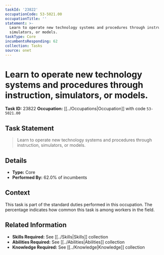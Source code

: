 ```yaml
---
taskId: '23822'
occupationCode: 53-5021.00
occupationTitle: ''
statement: >-
  Learn to operate new technology systems and procedures through instruction,
  simulators, or models.
taskType: Core
incumbentsResponding: 62
collection: Tasks
source: onet
---
```

# Learn to operate new technology systems and procedures through instruction, simulators, or models.

**Task ID:** 23822
**Occupation:** [[../Occupations|Occupation]] with code `53-5021.00`

## Task Statement

> Learn to operate new technology systems and procedures through instruction, simulators, or models.

## Details

- **Type:** Core
- **Performed By:** 62.0% of incumbents

## Context

This task is part of the standard duties performed in this occupation. The percentage indicates how common this task is among workers in the field.

## Related Information

- **Skills Required:** See [[../Skills|Skills]] collection
- **Abilities Required:** See [[../Abilities|Abilities]] collection
- **Knowledge Required:** See [[../Knowledge|Knowledge]] collection
